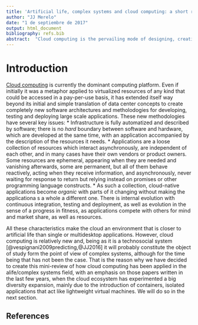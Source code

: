 ```yaml
---
title: 'Artificial life, complex systems and cloud computing: a short review'
author: "JJ Merelo"
date: "1 de septiembre de 2017"
output: html_document
bibliography: refs.bib
abstract:  "Cloud computing is the pervailing mode of designing, creating and deploying complex applications nowadays. Its underlying assumtioms include distributed computing, but also new concepts that need to be incorporated in the different fields. In this short paper we will make a review of how the world of cloud computing has intersected the complex systems and artificial life field, and how it has been used as inspiration for new models or implementation of new and powerful algorithms"
---
```


# Introduction


[Cloud computing](https://en.wikipedia.org/wiki/Cloud_computing) is currently the dominant computing platform. Even if initially it was a metaphor applied to virtualized resources of any kind that could be accessed in a pay-per-use basis, it has extended itself way beyond its initial and simple translation of data center concepts to create completely new software architectures and metholodogies for developing, testing and deploying large scale applications. 
These new methodologies have several key issues:
* Infrastructure is fully automatized and described by software; there is no *hard* boundary between software and hardware, which are developed at the same time, with an application accompanied by the description of the resources it needs. 
* Applications are a loose collection of resources which interact asynchronously, are independent of each other, and in many cases have their own vendors or product owners. Some resources are ephemeral, appearing when they are needed and vanishing afterwards, some are permanent, but all of them behave reactively, acting when they receive information, and asynchronously, never waiting for response to return but relying instead on promises or other programming language constructs.
* As such a collection, cloud-native applications become *organic* with parts of it changing without making the applicationa s a whole a different one. There is internal evolution with continuous integration, testing and deployment, as well as evolution in the sense of a progress in fitness, as applications compete with others for mind and market share, as well as resources.

All these characteristics make the cloud an environment that is closer to artificial life than single or multidesktop applications. However, cloud computing is relatively new and, being as it is a technosocial system [@vespignani2009predicting,@JJ2016] it will probably constitute the object of study form the point of view of complex systems, although for the time being that has not been the case. That is the reason why we have decided to create this mini-review of how cloud computing has been applied in the alife/complex systems field, with an emphasis on those papers written in the last few years, when the cloud ecosystem has experimented a big diversity expansion, mainly due to the introduction of containers, isolated applications that act like lightweight virtual machines. We will do so in the next section.


## References
